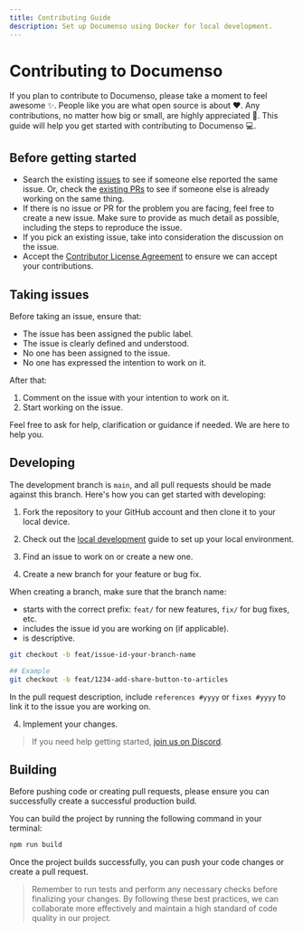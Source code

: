 ```yaml
---
title: Contributing Guide
description: Set up Documenso using Docker for local development.
---
```


# Contributing to Documenso

If you plan to contribute to Documenso, please take a moment to feel awesome ✨. People like you are what open source is about ♥. Any contributions, no matter how big or small, are highly appreciated 🙏. This guide will help you get started with contributing to Documenso 💻.

## Before getting started

- Search the existing [issues](https://github.com/documenso/documenso/issues) to see if someone else reported the same issue. Or, check the [existing PRs](https://github.com/documenso/documenso/pulls) to see if someone else is already working on the same thing.
- If there is no issue or PR for the problem you are facing, feel free to create a new issue. Make sure to provide as much detail as possible, including the steps to reproduce the issue.
- If you pick an existing issue, take into consideration the discussion on the issue.
- Accept the [Contributor License Agreement](https://documen.so/cla) to ensure we can accept your contributions.

## Taking issues

Before taking an issue, ensure that:

- The issue has been assigned the public label.
- The issue is clearly defined and understood.
- No one has been assigned to the issue.
- No one has expressed the intention to work on it.

After that:

1. Comment on the issue with your intention to work on it.
2. Start working on the issue.

Feel free to ask for help, clarification or guidance if needed. We are here to help you.

## Developing

The development branch is <code>main</code>, and all pull requests should be made against this branch. Here's how you can get started with developing:

1. Fork the repository to your GitHub account and then
   clone it to your local device.

2. Check out the [local development](/local-development) guide to set up your local environment.

3. Find an issue to work on or create a new one.

4. Create a new branch for your feature or bug fix.

When creating a branch, make sure that the branch name:

- starts with the correct prefix: `feat/` for new features, `fix/` for bug fixes, etc.
- includes the issue id you are working on (if applicable).
- is descriptive.

```sh
git checkout -b feat/issue-id-your-branch-name

## Example
git checkout -b feat/1234-add-share-button-to-articles
```

In the pull request description, include `references #yyyy` or `fixes #yyyy` to link it to the issue you are working on.

4. Implement your changes.

> If you need help getting started, [join us on Discord](https://documen.so/discord).

## Building

Before pushing code or creating pull requests, please ensure you can successfully create a successful production build.

You can build the project by running the following command in your terminal:

```bash
npm run build
```

Once the project builds successfully, you can push your code changes or create a pull request.

> Remember to run tests and perform any necessary checks before finalizing your changes. By following these best practices, we can collaborate more effectively and maintain a high standard of code quality in our project.
